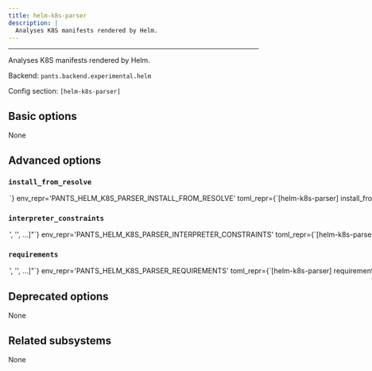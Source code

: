 ```yaml
---
title: helm-k8s-parser
description: |
  Analyses K8S manifests rendered by Helm.
---
```



---

Analyses K8S manifests rendered by Helm.

Backend: <span className="color--primary">`pants.backend.experimental.helm`</span>

Config section: <span className="color--primary">`[helm-k8s-parser]`</span>

<span className={styles.options}>

## Basic options

None

## Advanced options

### `install_from_resolve`

<Option
  cli_repr={`--helm-k8s-parser-install-from-resolve=<str>`}
  env_repr='PANTS_HELM_K8S_PARSER_INSTALL_FROM_RESOLVE'
  toml_repr={`[helm-k8s-parser]
install_from_resolve = <str>`}
  default_repr={`None`}
>

If specified, install the tool using the lockfile for this named resolve.

This resolve must be defined in `[python].resolves`, as described in https://www.pantsbuild.org/v2.19/docs/python-third-party-dependencies#user-lockfiles.

The resolve&#x27;s entire lockfile will be installed, unless specific requirements are listed via the `requirements` option, in which case only those requirements will be installed. This is useful if you don&#x27;t want to invalidate the tool&#x27;s outputs when the resolve incurs changes to unrelated requirements.

If unspecified, and the `lockfile` option is unset, the tool will be installed using the default lockfile shipped with Pants.

If unspecified, and the `lockfile` option is set, the tool will use the custom `helm-k8s-parser` &#x22;tool lockfile&#x22; generated from the `version` and `extra_requirements` options. But note that this mechanism is deprecated.

</Option>

### `interpreter_constraints`

<Option
  cli_repr={`--helm-k8s-parser-interpreter-constraints="['<str>', '<str>', ...]"`}
  env_repr='PANTS_HELM_K8S_PARSER_INTERPRETER_CONSTRAINTS'
  toml_repr={`[helm-k8s-parser]
interpreter_constraints = [
    '<str>',
    '<str>',
    ...,
]`}
  default_repr={`[\n  "CPython>=3.7,<3.10"\n]`}
>

Python interpreter constraints for this tool.

</Option>

### `requirements`

<Option
  cli_repr={`--helm-k8s-parser-requirements="['<str>', '<str>', ...]"`}
  env_repr='PANTS_HELM_K8S_PARSER_REQUIREMENTS'
  toml_repr={`[helm-k8s-parser]
requirements = [
    '<str>',
    '<str>',
    ...,
]`}
  default_repr={`[]`}
>

If `install_from_resolve` is specified, install these requirements, at the versions provided by the specified resolve&#x27;s lockfile.

Values can be pip-style requirements (e.g., `tool` or `tool==1.2.3` or `tool>=1.2.3`), or addresses of `python_requirement` targets (or targets that generate or depend on `python_requirement` targets).

The lockfile will be validated against the requirements - if a lockfile doesn&#x27;t provide the requirement (at a suitable version, if the requirement specifies version constraints) Pants will error.

If unspecified, install the entire lockfile.

</Option>

## Deprecated options

None

## Related subsystems

None

</span>
